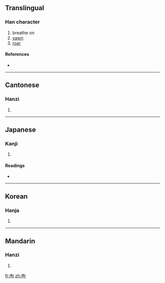 ==Translingual==

===Han character===
{{Han char|rn=30|rad=口|as=05|sn=8|four=6702<sub>0</sub>|canj=口心口 (RPR)}}

# breathe on
# [[yawn]]
# [[roar]]

====References====
* {{Han ref|kx=0182.140|dkj=03457|dj=0402.010|hdz=10607.020|uh=5474|ud=21620|bh=CBE6|bd=52198}}

----

==Cantonese==

===Hanzi===
{{yue-hanzi|jyut=|y=heui1}}

# {{defn|Cantonese|sort=口05}}

----

==Japanese==

===Kanji===
{{ja-kanji|grade=|rs=口05}}

# {{defn|Japanese|sort=口05}}

====Readings====
* {{ja-readings|on=[[く]] (ku), [[こう]] (kō)|kun=[[いきをかけてあたためる]] (ikiwokaketeatatameru)}}

----

==Korean==

===Hanja===
{{ko-hanja|hangeul=구|rv=gu|mr=ku}}

# {{defn|Korean|sort=口05}}

----

==Mandarin==

===Hanzi===
{{cmn-hanzi|pin=[[xū]] ([[xu1]])|wg=hsü<sup>1</sup>}}

# {{defn|Mandarin|sort=口05}}

[[fr:呴]]
[[zh:呴]]